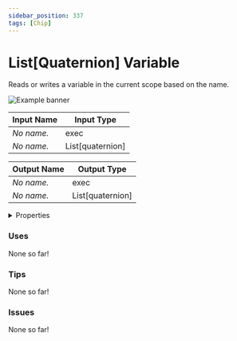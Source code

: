 ```yaml
---
sidebar_position: 337
tags: [Chip]
---
```


# List[Quaternion] Variable

Reads or writes a variable in the current scope based on the name.



![Example banner](./assets/e8cfde19-33a4-4826-a032-4b9bd50aa171.svg)

| Input Name | Input Type |
|-----------|-----------|
| *No name.* | exec |
| *No name.* | List[quaternion] |

| Output Name | Output Type |
|-----------|-----------|
| *No name.* | exec |
| *No name.* | List[quaternion] |


<details>
  <summary>Properties</summary>
  <div>
    <div>
    <table>
      <thead>
        <tr>
          <th>Is beta required?</th>
          <th>❌</th>
        </tr>
        <tr>
          <th>Is this chip a trolling risk?</th>
          <th>❌</th>
        </tr>
        <tr>
          <th>Chip UUID</th>
          <th>e8cfde19-33a4-4826-a032-4b9bd50aa171</th>
        </tr>
      </thead>
    </table>
    </div>
  </div>
</details>

### Uses

None so far!

### Tips

None so far!

### Issues

None so far!